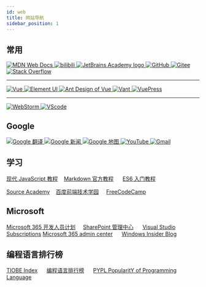 ```yaml
---
id: web
title: 网站导航
sidebar_position: 1
---
```


## 常用

<a href="https://developer.mozilla.org/zh-CN/" title="MDN Web Docs" target="_blank">
    <img style={{height: '64px', margin: '1rem'}} src="/img/logo/MDN_Web_Docs_logo.svg" alt="MDN Web Docs"/>
</a>

<a href="https://www.bilibili.com/" title="bilibili" target="_blank">
    <img style={{height: '64px', margin: '1rem'}} src="/img/logo/Bilibili_logo.svg" alt="bilibili"/>
</a>

<a href="https://hyperskill.org/study-plan" target="_blank" title="JetBrains Academy">
    <img style={{height: '64px', margin: '1rem'}} src="/img/logo/JetBrains_Academy.svg" alt="JetBrains Academy logo"/>
</a>

<a href="https://github.com/junjieweb" title="GitHub" target="_blank">
    <img style={{height: '64px', margin: '1rem'}} src="/img/logo/Octicons-mark-github.svg" alt="GitHub"/>
</a>

<a href="https://gitee.com/" title="Gitee" target="_blank">
    <img style={{height: '64px', margin: '1rem'}} src="/img/logo/Gitee_logo_black.svg" alt="Gitee"/>
</a>

<a href="https://stackoverflow.com/" title="Stack Overflow" target="_blank">
    <img style={{height: '64px', margin: '1rem'}} src="/img/logo/Stack_Overflow_logo.svg" alt="Stack Overflow"/>
</a>

<hr/>
<a href="https://cn.vuejs.org/" title="Vue" target="_blank">
    <img style={{height: '64px', margin: '1rem'}} src="/img/logo/Vue.js_Logo_2.svg" alt="Vue"/>
</a>

<a href="https://element.eleme.cn/#/zh-CN" title="Element UI" target="_blank">
    <img style={{height: '64px', margin: '1rem'}} src="/img/logo/Element-UI_logo.svg" alt="Element UI"/>
</a>

<a href="https://antdv.com/docs/vue/introduce-cn/" title="Ant Design Vue" target="_blank">
    <img style={{height: '64px', margin: '1rem'}} src="/img/logo/Ant_Design_Vue_logo.svg" alt="Ant Design of Vue"/>
</a>

<a href="https://vant-contrib.gitee.io/vant/v2/#/zh-CN/" title="Vant" target="_blank">
    <img style={{height: '64px', margin: '1rem'}} src="/img/logo/Vant_logo.png" alt="Vant"/>
</a>

<a href="https://v2.vuepress.vuejs.org/zh/" title="VuePress" target="_blank">
    <img style={{height: '64px', margin: '1rem'}} src="/img/logo/VuePress_logo.png" alt="VuePress"/>
</a>

<hr/>
<a href="https://www.jetbrains.com/zh-cn/webstorm/" title="WebStorm" target="_blank">
    <img style={{height: '64px', margin: '1rem'}} src="/img/logo/WebStorm_icon.svg" alt="WebStorm"/>
</a>


<a href="https://code.visualstudio.com/" target="_blank" title="VScode">
    <img style={{height: '64px', margin: '1rem'}} alt="VScode" src="/img/logo/Visual_Studio_Code_logo.svg"/>
</a>

## Google

<a href="https://translate.google.com/" target="_blank" title="Google 翻译">
    <img style={{height: '64px', margin: '1rem'}} alt="Google 翻译" src="https://ssl.gstatic.com/translate/favicon.ico"/>
</a>

<a href="https://news.google.com/topstories?hl=zh-CN&gl=CN&ceid=CN:zh-Hans" target="_blank" title="Google 新闻">
    <img style={{height: '64px', margin: '1rem'}} alt="Google 新闻"
         src="https://lh3.googleusercontent.com/-DR60l-K8vnyi99NZovm9HlXyZwQ85GMDxiwJWzoasZYCUrPuUM_P_4Rb7ei03j-0nRs0c4F=w48"/>
</a>

<a href="https://www.google.com/maps" target="_blank" title="Google 地图">
    <img style={{height: '64px', margin: '1rem'}} alt="Google 地图"
         src="https://upload.wikimedia.org/wikipedia/commons/thumb/e/e4/Google_Earth_icon.svg/640px-Google_Earth_icon.svg.png"/>
</a>

<a href="https://www.youtube.com/" target="_blank" title="YouTube">
    <img style={{height: '64px', margin: '1rem'}} alt="YouTube"
         src="https://upload.wikimedia.org/wikipedia/commons/b/b8/YouTube_Logo_2017.svg"/>
</a>

<a href="https://mail.google.com/" target="_blank" title="Gmail">
    <img style={{height: '64px', margin: '1rem'}} alt="Gmail"
         src="https://upload.wikimedia.org/wikipedia/commons/thumb/7/7e/Gmail_icon_%282020%29.svg/640px-Gmail_icon_%282020%29.svg.png"/>
</a>

## 学习

[现代 JavaScript 教程](https://zh.javascript.info/)&nbsp;&nbsp;&nbsp;&nbsp;[Markdown 官方教程](https://markdown.com.cn/)
&nbsp;&nbsp;&nbsp;&nbsp;
[ES6 入门教程](https://es6.ruanyifeng.com/)

[Source Academy](https://sourceacademy.org/sicpjs/index)&nbsp;&nbsp;&nbsp;&nbsp;[百度前端技术学园](http://ife.baidu.com/)
&nbsp;&nbsp;&nbsp;&nbsp;[FreeCodeCamp](https://chinese.freecodecamp.org/learn)

## Microsoft

[Microsoft 365 开发人员计划](https://developer.microsoft.com/zh-cn/microsoft-365/profile)&nbsp;&nbsp;&nbsp;&nbsp;
[SharePoint 管理中心](https://junjieweb-admin.sharepoint.com/_layouts/15/online/AdminHome.aspx#/home)
&nbsp;&nbsp;&nbsp;&nbsp;
[Visual Studio Subscriptions](https://my.visualstudio.com/Benefits?mkt=zh-cn)
[Microsoft 365 admin center](https://admin.microsoft.com/Adminportal/Home?source=applauncher#/homepage)
&nbsp;&nbsp;&nbsp;&nbsp;
[Windows Insider Blog](https://blogs.windows.com/windows-insider/)

## 编程语言排行榜

[TIOBE Index](https://www.tiobe.com/tiobe-index/)
&nbsp;&nbsp;&nbsp;&nbsp;
[编程语言排行榜](https://hellogithub.com/report/tiobe/)
&nbsp;&nbsp;&nbsp;&nbsp;
[PYPL PopularitY of Programming Language](https://pypl.github.io/PYPL.html)

